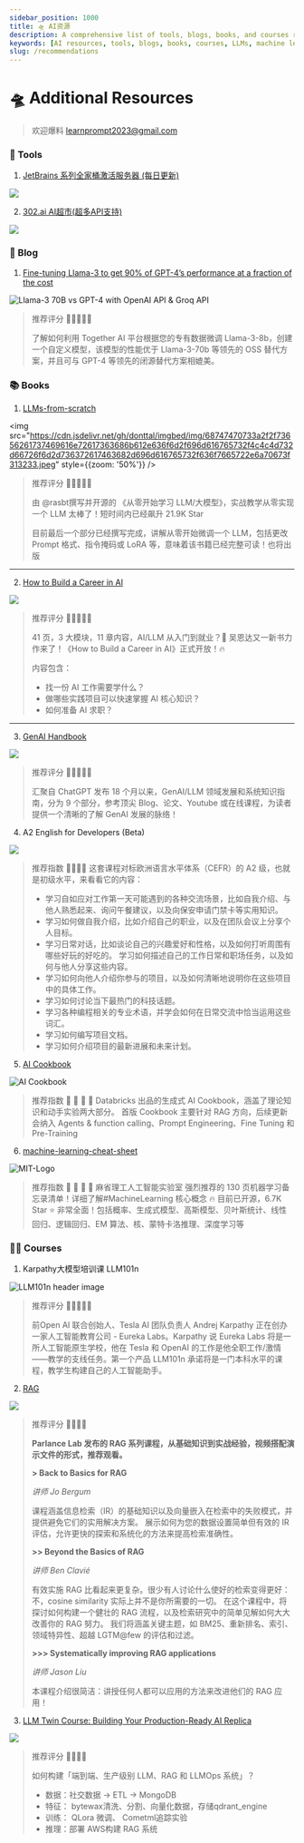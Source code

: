 ```yaml
---
sidebar_position: 1000
title: 🛸 AI资源
description: A comprehensive list of tools, blogs, books, and courses related to AI and LLMs, with recommendations and reviews.
keywords: [AI resources, tools, blogs, books, courses, LLMs, machine learning]
slug: /recommendations
---
```


# 🛸 Additional Resources

> 欢迎爆料 learnprompt2023@gmail.com

###  🧰 Tools

1. [JetBrains 系列全家桶激活服务器 (每日更新)](https://jetbrains.asiones.com/?utm_source=Newsletter&utm_medium=social&utm_campaign=ai-resource-recommendation)

![](https://cdn.jsdelivr.net/gh/donttal/imgbed/img/GS-Nr25bIAQsJcX.jpeg)

2. [302.ai AI超市(超多API支持)](https://carlai-all.tools302.com?region=1&confirm=true&pwd=9433)

![](https://cdn.jsdelivr.net/gh/donttal/imgbed/img/302ai.png)

### 📙 Blog

1. [Fine-tuning Llama-3 to get 90% of GPT-4’s performance at a fraction of the cost](https://www.together.ai/blog/finetuning/?utm_source=Newsletter&utm_medium=social&utm_campaign=ai-resource-recommendation)

![Llama-3 70B vs GPT-4 with OpenAI API & Groq API](https://cdn.jsdelivr.net/gh/donttal/imgbed/img/maxresdefault-20240721144607191.jpg)

>推荐评分 🌟🌟🌟🌟🌟
>
>了解如何利用 Together AI 平台根据您的专有数据微调 Llama-3-8b，创建一个自定义模型，该模型的性能优于 Llama-3-70b 等领先的 OSS 替代方案，并且可与 GPT-4 等领先的闭源替代方案相媲美。

### 📚 Books

1. [LLMs-from-scratch](https://github.com/rasbt/LLMs-from-scratch/?utm_source=Newsletter&utm_medium=social&utm_campaign=ai-resource-recommendation)

<img src="https://cdn.jsdelivr.net/gh/donttal/imgbed/img/68747470733a2f2f73656261737469616e72617363686b612e636f6d2f696d616765732f4c4c4d732d66726f6d2d736372617463682d696d616765732f636f7665722e6a70673f313233.jpeg" style={{zoom: '50%'}} />

> 推荐评分 🌟🌟🌟🌟🌟
>
> 由 @rasbt撰写并开源的 《从零开始学习 LLM/大模型》，实战教学从零实现一个 LLM 太棒了！短时间内已经飙升 21.9K Star
>
> 目前最后一个部分已经撰写完成，讲解从零开始微调一个 LLM，包括更改 Prompt 格式、指令掩码或 LoRA 等，意味着该书籍已经完整可读！也将出版

----

2. [How to Build a Career in AI](https://wordpress.deeplearning.ai/wp-content/uploads/2022/10/eBook-How-to-Build-a-Career-in-AI.pdf/)

![](https://cdn.jsdelivr.net/gh/donttal/imgbed/img/GSIyuuqbgAEF2A_.jpeg)

> 推荐评分 🌟🌟🌟🌟🌟
>
> 41 页，3 大模块，11 章内容，AI/LLM 从入门到就业？🥳 吴恩达又一新书力作来了！《How to Build a Career in AI》正式开放！🔥
>
> 内容包含：
> - 找一份 AI 工作需要学什么？
> - 做哪些实践项目可以快速掌握 AI 核心知识？
> - 如何准备 AI 求职？

------

3. [GenAI Handbook](https://genai-handbook.github.io/?utm_source=Newsletter&utm_medium=social&utm_campaign=ai-resource-recommendation)

![](https://cdn.jsdelivr.net/gh/donttal/imgbed/img/GQWzz3qaEAEPkyR.jpeg)

> 推荐评分  🌟🌟🌟🌟🌟
>
>  汇聚自 ChatGPT 发布 18 个月以来，GenAI/LLM 领域发展和系统知识指南，分为 9 个部分，参考顶尖 Blog、论文、Youtube 或在线课程，为读者提供一个清晰的了解 GenAI 发展的脉络！

4. A2 English for Developers (Beta)

![](https://cdn.jsdelivr.net/gh/donttal/imgbed/img/GTQcVirWIAAoicJ.png)

> 推荐指数 🌟🌟🌟🌟
> 这套课程对标欧洲语言水平体系（CEFR）的 A2 级，也就是初级水平，来看看它的内容： 
>
> - 学习自如应对工作第一天可能遇到的各种交流场景，比如自我介绍、与他人熟悉起来、询问午餐建议，以及向保安申请门禁卡等实用知识。  
> - 学习如何做自我介绍，比如介绍自己的职业，以及在团队会议上分享个人目标。 
> - 学习日常对话，比如谈论自己的兴趣爱好和性格，以及如何打听周围有哪些好玩的好吃的。  学习如何描述自己的工作日常和职场任务，以及如何与他人分享这些内容。  
> - 学习如何向他人介绍你参与的项目，以及如何清晰地说明你在这些项目中的具体工作。 
> - 学习如何讨论当下最热门的科技话题。 
> - 学习各种编程相关的专业术语，并学会如何在日常交流中恰当运用这些词汇。
> - 学习如何编写项目文档。 
> - 学习如何介绍项目的最新进展和未来计划。

5. [AI Cookbook](https://ai-cookbook.io/)

![AI Cookbook](https://cdn.jsdelivr.net/gh/donttal/imgbed/img/GTiFtatbMAAq0fX.jpeg)

> 推荐指数 🌟 🌟 🌟 🌟
> Databricks 出品的生成式 AI Cookbook，涵盖了理论知识和动手实验两大部分。
> 首版 Cookbook 主要针对 RAG 方向，后续更新会纳入 Agents & function calling、Prompt Engineering、Fine Tuning 和 Pre-Training

6. [machine-learning-cheat-sheet](https://github.com/soulmachine/machine-learning-cheat-sheet)

![MIT-Logo](https://cdn.jsdelivr.net/gh/donttal/imgbed/img/MIT-Logo.png)

> 推荐指数 🌟 🌟 🌟 🌟
> 麻省理工人工智能实验室  强烈推荐的 130 页机器学习备忘录清单！详细了解#MachineLearning 核心概念 🔥 目前已开源，6.7K Star ⭐️
> 非常全面！包括概率、生成式模型、高斯模型、贝叶斯统计、线性回归、逻辑回归、EM 算法、核、蒙特卡洛推理、深度学习等


### 🧑‍🏫 Courses

1. Karpathy大模型培训课 LLM101n

![LLM101n header image](https://cdn.jsdelivr.net/gh/donttal/imgbed/img/llm101n.jpg)

> 推荐评分  🌟🌟🌟🌟🌟
>
> 前Open AI 联合创始人、Tesla AI 团队负责人 Andrej Karpathy 正在创办一家人工智能教育公司 - Eureka Labs。Karpathy 说 Eureka Labs 将是一所人工智能原生学校，他在 Tesla 和 OpenAI 的工作是他全职工作/激情——教学的支线任务。第一个产品 LLM101n 承诺将是一门本科水平的课程，教学生构建自己的人工智能助手。

2. [RAG](https://parlance-labs.com/education/rag/?utm_source=Newsletter&utm_medium=social&utm_campaign=ai-resource-recommendation)

![](https://cdn.jsdelivr.net/gh/donttal/imgbed/img/GSPs_50agAE9xBR.jpeg)

> 推荐评分  🌟🌟🌟🌟
>
> **Parlance Lab 发布的 RAG 系列课程，从基础知识到实战经验，视频搭配演示文件的形式，推荐观看。** 
>
> **> Back to Basics for RAG** 
>
> *讲师 Jo Bergum* 
>
> 课程涵盖信息检索（IR）的基础知识以及向量嵌入在检索中的失败模式，并提供避免它们的实用解决方案。 展示如何为您的数据设置简单但有效的 IR 评估，允许更快的探索和系统化的方法来提高检索准确性。 
>
> **>> Beyond the Basics of RAG** 
>
> *讲师 Ben Clavié* 
>
> 有效实施 RAG 比看起来更复杂。很少有人讨论什么使好的检索变得更好：不，cosine similarity 实际上并不是你所需要的一切。 在这个课程中，将探讨如何构建一个健壮的 RAG 流程，以及检索研究中的简单见解如何大大改善你的 RAG 努力。 我们将涵盖关键主题，如 BM25、重新排名、索引、领域特异性、超越 LGTM@few 的评估和过滤。
>
> **>>> Systematically improving RAG applications** 
>
> *讲师 Jason Liu* 
>
> 本课程介绍很简洁：讲授任何人都可以应用的方法来改进他们的 RAG 应用！

3. [LLM Twin Course: Building Your Production-Ready AI Replica](https://github.com/decodingml/llm-twin-course?tab=readme-ov-file/?utm_source=Newsletter&utm_medium=social&utm_campaign=ai-resource-recommendation)

![](https://cdn.jsdelivr.net/gh/donttal/imgbed/img/GS2l4FZbgAABSxo.jpeg)

> 推荐评分  🌟🌟🌟🌟
>
> 如何构建「端到端、生产级别 LLM、RAG 和 LLMOps 系统」？
>
> - 数据：社交数据 -> ETL -> MongoDB
> - 特征： bytewax清洗、分割、向量化数据，存储qdrant_engine
> - 训练： QLora 微调、 Cometml追踪实验 
> - 推理：部署 AWS构建 RAG 系统

<ConfettiTrigger />